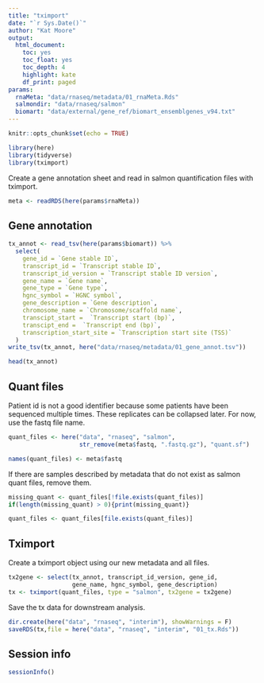 ```yaml
---
title: "tximport"
date: "`r Sys.Date()`"
author: "Kat Moore"
output: 
  html_document:
    toc: yes
    toc_float: yes
    toc_depth: 4
    highlight: kate
    df_print: paged
params:
  rnaMeta: "data/rnaseq/metadata/01_rnaMeta.Rds"
  salmondir: "data/rnaseq/salmon"
  biomart: "data/external/gene_ref/biomart_ensemblgenes_v94.txt"
---
```


```r
knitr::opts_chunk$set(echo = TRUE)
```

```r
library(here)
library(tidyverse)
library(tximport)
```

Create a gene annotation sheet and read in salmon quantification files with tximport.

```r
meta <- readRDS(here(params$rnaMeta))
```

## Gene annotation

```r
tx_annot <- read_tsv(here(params$biomart)) %>%
  select(
    gene_id = `Gene stable ID`,
    transcript_id = `Transcript stable ID`,
    transcript_id_version = `Transcript stable ID version`,
    gene_name = `Gene name`,
    gene_type = `Gene type`,
    hgnc_symbol = `HGNC symbol`,
    gene_description = `Gene description`,
    chromosome_name = `Chromosome/scaffold name`,
    transcipt_start =  `Transcript start (bp)`,
    transcipt_end =  `Transcript end (bp)`,
    transcription_start_site = `Transcription start site (TSS)`
  )
write_tsv(tx_annot, here("data/rnaseq/metadata/01_gene_annot.tsv"))
```

```r
head(tx_annot)
```

## Quant files

Patient id is not a good identifier because some patients have been sequenced multiple times. These replicates can be collapsed later. For now, use the fastq file name.

```r
quant_files <- here("data", "rnaseq", "salmon",
                    str_remove(meta$fastq, ".fastq.gz"), "quant.sf")

names(quant_files) <- meta$fastq
```

If there are samples described by metadata that do not exist as salmon quant files, remove them.

```r
missing_quant <- quant_files[!file.exists(quant_files)]
if(length(missing_quant) > 0){print(missing_quant)}

quant_files <- quant_files[file.exists(quant_files)]
```

## Tximport

Create a tximport object using our new metadata and all files.

```r
tx2gene <- select(tx_annot, transcript_id_version, gene_id,
                  gene_name, hgnc_symbol, gene_description)
tx <- tximport(quant_files, type = "salmon", tx2gene = tx2gene)
```

Save the tx data for downstream analysis.

```r
dir.create(here("data", "rnaseq", "interim"), showWarnings = F)
saveRDS(tx,file = here("data", "rnaseq", "interim", "01_tx.Rds"))
```

## Session info

```r
sessionInfo()
```
